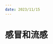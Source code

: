 ```yaml
---
date: 2023/11/15
---
```

# 感冒和流感
<ScDailyConversation />
<br />
<Dialog>
#### Tim, you don't look well today. Are you OK?
# I think I caught a [cold/n./3]. I have a bad [cough/n.] and I ache all over.
#### Maybe it's not a cold, maybe it's the [flu/n.]. A [symptom/n.] of the flu is body [aches/n.].
#### Mike, Pam and Chris all came down with the flu last week and are on sick leave.
# Hmm, maybe you're right. I think I'm also running a [fever/n.].
#### Take a sick day. Go see a doctor and get some medicine.
# OK. I will do that.
#### Rest well. Hope you get well soon.
# Thanks. Bye.
#### Bye.
</Dialog>
